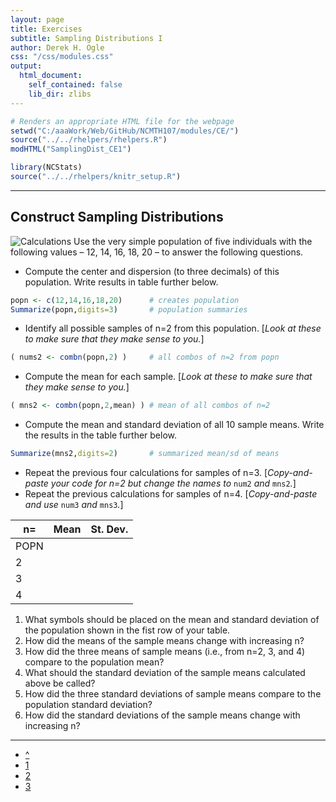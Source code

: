 ```yaml
---
layout: page
title: Exercises
subtitle: Sampling Distributions I
author: Derek H. Ogle
css: "/css/modules.css"
output:
  html_document:
    self_contained: false
    lib_dir: zlibs
---
```


```r
# Renders an appropriate HTML file for the webpage
setwd("C:/aaaWork/Web/GitHub/NCMTH107/modules/CE/")
source("../../rhelpers/rhelpers.R")
modHTML("SamplingDist_CE1")
```

```r
library(NCStats)
source("../../rhelpers/knitr_setup.R")
```

----

## Construct Sampling Distributions
<img src="http://derekogle.com/NCMTH107/modules/CE/zimgs/calculator-1.jpg" alt="Calculations" class="img-right">
Use the very simple population of five individuals with the following values -- 12, 14, 16, 18, 20 -- to answer the following questions.

* Compute the center and dispersion (to three decimals) of this population. Write results in table further below.

```r
popn <- c(12,14,16,18,20)      # creates population
Summarize(popn,digits=3)       # population summaries
```

* Identify all possible samples of n=2 from this population. [*Look at these to make sure that they make sense to you.*]

```r
( nums2 <- combn(popn,2) )     # all combos of n=2 from popn
```

* Compute the mean for each sample. [*Look at these to make sure that they make sense to you.*]

```r
( mns2 <- combn(popn,2,mean) ) # mean of all combos of n=2
```

* Compute the mean and standard deviation of all 10 sample means. Write the results in the table further below.

```r
Summarize(mns2,digits=2)       # summarized mean/sd of means
```

* Repeat the previous four calculations for samples of n=3. [*Copy-and-paste your code for n=2 but change the names to* `num2` *and* `mns2`*.*]
* Repeat the previous calculations for samples of n=4. [*Copy-and-paste and use* `num3` *and* `mns3`*.*]


<table class="table table-bordered table-condensed" style="width:65%">
<thead>
<tr><th>n=</th><th class="text-center">Mean</th><th class="text-center">St. Dev.</th></tr>
</thead>
<tbody>
<tr><td>POPN</td><td>&nbsp;</td><td>&nbsp;</td></tr>
<tr><td>2</td><td>&nbsp;</td><td>&nbsp;</td></tr>
<tr><td>3</td><td>&nbsp;</td><td>&nbsp;</td></tr>
<tr><td>4</td><td>&nbsp;</td><td>&nbsp;</td></tr>
</tbody>
</table>


1. What symbols should be placed on the mean and standard deviation of the population shown in the fist row of your table.
1. How did the means of the sample means change with increasing n?
1. How did the three means of sample means (i.e., from n=2, 3, and 4) compare to the population mean?
1. What should the standard deviation of the sample means calculated above be called?
1. How did the three standard deviations of sample means compare to the population standard deviation?
1. How did the standard deviations of the sample means change with increasing n?

----

<div class="text-center">
<ul class="pagination pagination-lg">
  <li><a href="../SamplingDist.html">^</a></li>
  <li class="active"><a href="#">1</a></li>
  <li><a href="SamplingDist_CE2.html">2</a></li>
  <li><a href="SamplingDist_CE3.html">3</a></li>
</ul>

